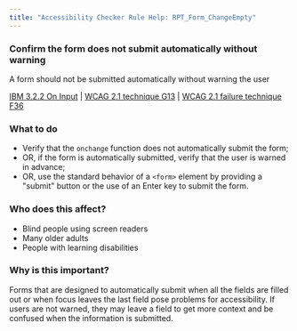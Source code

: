 ```yaml
---
title: "Accessibility Checker Rule Help: RPT_Form_ChangeEmpty"
---
```


<div className="toolHelp">
<Row>
<Column colLg={11} colMd={5} colSm={4} className="toolMain">

<div id="locLevel"></div>

### Confirm the form does not submit automatically without warning
A form should not be submitted automatically without warning the user

[IBM 3.2.2 On Input](http://www.ibm.com/able/guidelines/ci162/on_input.html) | [WCAG 2.1 technique G13](https://www.w3.org/WAI/WCAG21/Techniques/general/G13) | [WCAG 2.1 failure technique F36](https://www.w3.org/WAI/WCAG21/Techniques/failures/F36)

<div id="locSnippet"></div>

### What to do

* Verify that the `onchange` function does not automatically submit the form;
* OR, if the form is automatically submitted, verify that the user is warned in advance;
* OR, use the standard behavior of a `<form>` element by providing a "submit" button or the use of an Enter key to submit the form.


</Column>
<Column colLg={5} colMd={3} colSm={4} className="toolLeft">

### Who does this affect?

* Blind people using screen readers
* Many older adults
* People with learning disabilities

### Why is this important?

Forms that are designed to automatically submit when all the fields are filled out or when focus leaves the last field pose problems for accessibility. If users are not warned, they may leave a field to get more context and be confused when the information is submitted. 

</Column>
</Row>
</div>

